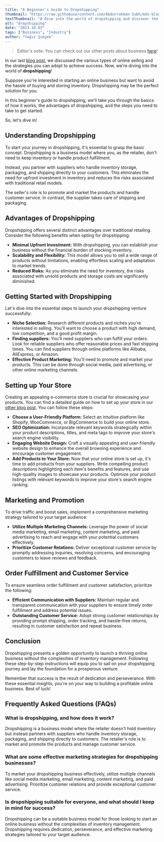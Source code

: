 ```yaml
---
title: "A Beginner's Guide to Dropshipping"
thumbnail: "https://raw.githubusercontent.com/Abdurrahman-Subh/mdx-blog/main/images/dropshipping-model.png"
textThumbnail: "A Dive into the world of dropshipping and discover the steps to kickstart your online business journey without the hassle of inventory management."
alt: "dropshipping"
date: "2023.10.03"
tags: ["Business", "Industry"]
author: "Yağız Şimşek"
---
```


<CustomImage
  src="https://raw.githubusercontent.com/Abdurrahman-Subh/mdx-blog/main/images/dropshipping-model.png"
  alt="Advantages of Dropshipping"
/>

> Editor's note: You can check out our other posts about business [here](https://stockimg.ai/blog/business)!

In our last [blog post](https://stockimg.ai/blog/business/how-to-sell-online), we discussed the various types of online selling and the strategies you can adopt to achieve success. Now, we're diving into the world of **dropshipping**!

Suppose you're interested in starting an online business but want to avoid the hassle of buying and storing inventory. Dropshipping may be the perfect solution for you.

In this beginner's guide to dropshipping, we'll take you through the basics of how it works, the advantages of dropshipping, and the steps you need to take to get started.

So, let's dive in!

## Understanding Dropshipping

To start your journey in dropshipping, it's essential to grasp the basic concept. Dropshipping is a business model where you, as the retailer, don't need to keep inventory or handle product fulfillment.

Instead, you partner with suppliers who handle inventory storage, packaging, and shipping directly to your customers. This eliminates the need for upfront investment in inventory and reduces the risks associated with traditional retail models.

The seller's role is to promote and market the products and handle customer service. In contrast, the supplier takes care of shipping and packaging.

## Advantages of Dropshipping

Dropshipping offers several distinct advantages over traditional retailing. Consider the following benefits when opting for dropshipping:

- **Minimal Upfront Investment:** With dropshipping, you can establish your business without the financial burden of stocking inventory.
- **Scalability and Flexibility:** This model allows you to sell a wide range of products without limitations, enabling effortless scaling and adaptation to market trends.
- **Reduced Risks:** As you eliminate the need for inventory, the risks associated with unsold products and storage costs are significantly diminished.

## Getting Started with Dropshipping

Let's dive into the essential steps to launch your dropshipping venture successfully:

- **Niche Selection:** Research different products and niches you're interested in selling. You'll want to choose a product with high demand, low competition, and a good profit margin.
- **Finding suppliers:** You'll need suppliers who can fulfill your orders. Look for reliable suppliers who offer reasonable prices and fast shipping times. You can find suppliers through online platforms like Alibaba, AliExpress, or Amazon.
- **Effective Product Marketing:** You'll need to promote and market your products. This can be done through social media, paid advertising, or other online marketing channels.

## Setting up Your Store

<CustomImage
  src="https://raw.githubusercontent.com/Abdurrahman-Subh/mdx-blog/main/images/setting-up-store.png"
  alt="Setting up Your Store"
/>

Creating an appealing e-commerce store is crucial for showcasing your products. You can find a detailed guide on how to set up your store in our [other blog post](https://stockimg.ai/blog). You can follow these steps:

- **Choose a User-Friendly Platform:** Select an intuitive platform like Shopify, WooCommerce, or BigCommerce to build your online store.
- **SEO Optimization:** Incorporate relevant keywords strategically within your product descriptions, titles, and meta tags to improve your store's search engine visibility.
- **Engaging Website Design:** Craft a visually appealing and user-friendly website design to enhance the overall browsing experience and encourage customer engagement.
- **Add Products to Your Store:** Now that your online store is set up, it's time to add products from your suppliers. Write compelling product descriptions highlighting each item's benefits and features, and use high-quality images to showcase your products. Optimize your product listings with relevant keywords to improve your store's search engine ranking.

## Marketing and Promotion

<CustomImage
  src="https://raw.githubusercontent.com/Abdurrahman-Subh/mdx-blog/main/images/marketing-promotion.png"
  alt="Marketing and Promotion"
/>

To drive traffic and boost sales, implement a comprehensive marketing strategy tailored to your target audience:

- **Utilize Multiple Marketing Channels:** Leverage the power of social media marketing, email marketing, content marketing, and paid advertising to reach and engage with your potential customers effectively.
- **Prioritize Customer Relations:** Deliver exceptional customer service by promptly addressing inquiries, resolving concerns, and encouraging customers to leave reviews and feedback.

## Order Fulfillment and Customer Service

To ensure seamless order fulfillment and customer satisfaction, prioritize the following:

- **Efficient Communication with Suppliers:** Maintain regular and transparent communication with your suppliers to ensure timely order fulfillment and address potential issues.
- **Outstanding Customer Service:** Adopt strong customer relationships by providing prompt shipping, order tracking, and hassle-free returns, resulting in customer satisfaction and repeat business.

## Conclusion

Dropshipping presents a golden opportunity to launch a thriving online business without the complexities of inventory management. Following these step-by-step instructions will equip you to sail on your dropshipping journey and lay the foundation for a prosperous venture.

Remember that success is the result of dedication and perseverance. With these essential insights, you're on your way to building a profitable online business. Best of luck!

## Frequently Asked Questions (FAQs)
### What is dropshipping, and how does it work?
Dropshipping is a business model where the retailer doesn't hold inventory but instead partners with suppliers who handle inventory storage, packaging, and shipping directly to customers. The retailer's role is to market and promote the products and manage customer service.
### What are some effective marketing strategies for dropshipping businesses?
To market your dropshipping business effectively, utilize multiple channels like social media marketing, email marketing, content marketing, and paid advertising. Prioritize customer relations and provide exceptional customer service.
### Is dropshipping suitable for everyone, and what should I keep in mind for success?
Dropshipping can be a suitable business model for those looking to start an online business without the complexities of inventory management. Dropshipping requires dedication, perseverance, and effective marketing strategies tailored to your target audience.
